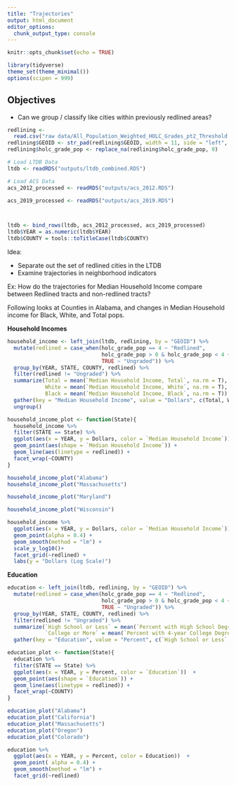 ```yaml
---
title: "Trajectories"
output: html_document
editor_options: 
  chunk_output_type: console
---
```


```r
knitr::opts_chunk$set(echo = TRUE)

library(tidyverse)
theme_set(theme_minimal())
options(scipen = 999)
```

## Objectives

-   Can we group / classify like cities within previously redlined areas?

```r
redlining <-
  read.csv("raw data/All_Population_Weighted_HOLC_Grades_pt2_Threshold.csv")
redlining$GEOID <- str_pad(redlining$GEOID, width = 11, side = "left", pad = "0")
redlining$holc_grade_pop <- replace_na(redlining$holc_grade_pop, 0)

# Load LTDB Data
ltdb <- readRDS("outputs/ltdb_combined.RDS")

# Load ACS Data
acs_2012_processed <- readRDS("outputs/acs_2012.RDS") 

acs_2019_processed <- readRDS("outputs/acs_2019.RDS") 



ltdb <- bind_rows(ltdb, acs_2012_processed, acs_2019_processed)
ltdb$YEAR = as.numeric(ltdb$YEAR)
ltdb$COUNTY = tools::toTitleCase(ltdb$COUNTY)
```

Idea:

-   Separate out the set of redlined cities in the LTDB
-   Examine trajectories in neighborhood indicators

Ex: How do the trajectories for Median Household Income compare between Redlined tracts and non-redlined tracts?

Following looks at Counties in Alabama, and changes in Median Household income for Black, White, and Total pops.

**Household Incomes**

```r
household_income <- left_join(ltdb, redlining, by = "GEOID") %>%
  mutate(redlined = case_when(holc_grade_pop == 4 ~ "Redlined",
                              holc_grade_pop > 0 & holc_grade_pop < 4 ~ "Not Redlined",
                              TRUE ~ "Ungraded")) %>%
  group_by(YEAR, STATE, COUNTY, redlined) %>%
  filter(redlined != "Ungraded") %>%
  summarize(Total = mean(`Median Household Income, Total`, na.rm = T),
            White = mean(`Median Household Income, White`, na.rm = T),
            Black = mean(`Median Household Income, Black`, na.rm = T)) %>%
  gather(key = "Median Household Income", value = "Dollars", c(Total, White, Black)) %>%
  ungroup()

household_income_plot <- function(State){
  household_income %>%
  filter(STATE == State) %>%
  ggplot(aes(x = YEAR, y = Dollars, color = `Median Household Income`))  +
  geom_point(aes(shape = `Median Household Income`)) +
  geom_line(aes(linetype = redlined)) +
  facet_wrap(~COUNTY)
}


```

```r
household_income_plot("Alabama")
household_income_plot("Massachusetts")

household_income_plot("Maryland")

household_income_plot("Wisconsin")

household_income %>%
  ggplot(aes(x = YEAR, y = Dollars, color = `Median Household Income`)) +
  geom_point(alpha = 0.4) +
  geom_smooth(method = "lm") +
  scale_y_log10()+
  facet_grid(~redlined) +
  labs(y = "Dollars (Log Scale)")
```

**Education**

```r
education <- left_join(ltdb, redlining, by = "GEOID") %>%
  mutate(redlined = case_when(holc_grade_pop == 4 ~ "Redlined",
                              holc_grade_pop > 0 & holc_grade_pop < 4 ~ "Not Redlined",
                              TRUE ~ "Ungraded")) %>%
  group_by(YEAR, STATE, COUNTY, redlined) %>%
  filter(redlined != "Ungraded") %>%
  summarize(`High School or Less` = mean(`Percent with High School Degree or Less`, na.rm = T),
            `College or More` = mean(`Percent with 4-year College Degree or More`, na.rm = T)) %>%
  gather(key = "Education", value = "Percent", c(`High School or Less`, `College or More`))  

education_plot <- function(State){
  education %>%
  filter(STATE == State) %>%
  ggplot(aes(x = YEAR, y = Percent, color = `Education`))  +
  geom_point(aes(shape = `Education`)) +
  geom_line(aes(linetype = redlined)) +
  facet_wrap(~COUNTY)
}

education_plot("Alabama")
education_plot("California")
education_plot("Massachusetts")
education_plot("Oregon")
education_plot("Colorado")
```

```r
education %>%
  ggplot(aes(x = YEAR, y = Percent, color = Education))  +
  geom_point( alpha = 0.4) +
  geom_smooth(method = "lm") +
  facet_grid(~redlined)

```
